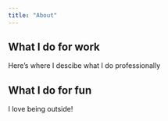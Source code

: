 ```yaml
---
title: "About"
---
```


## What I do for work

Here's where I descibe what I do professionally

## What I do for fun

I love being outside!